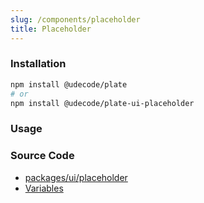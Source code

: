```yaml
---
slug: /components/placeholder
title: Placeholder
---
```


### Installation

```bash npm2yarn
npm install @udecode/plate
# or
npm install @udecode/plate-ui-placeholder
```

### Usage


<PlaceholderSandpack />

### Source Code

- [packages/ui/placeholder](https://github.com/udecode/plate/tree/main/packages/ui/placeholder/src)
- [Variables](https://github.com/udecode/plate/blob/main/examples/docusaurus/src/live/live.tsx)
